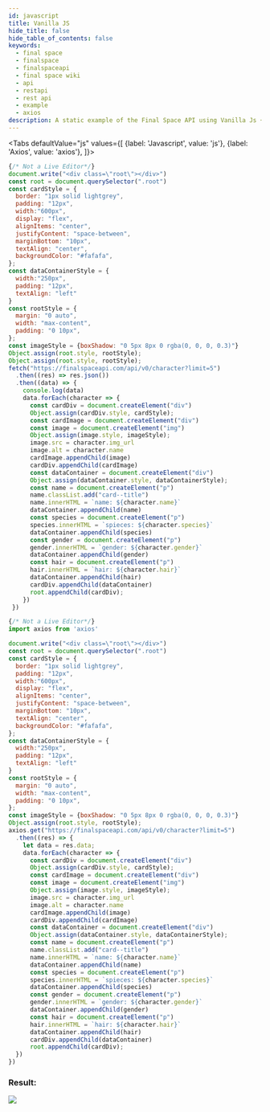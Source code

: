 ```yaml
---
id: javascript 
title: Vanilla JS
hide_title: false
hide_table_of_contents: false
keywords:
  - final space
  - finalspace
  - finalspaceapi
  - final space wiki
  - api
  - restapi
  - rest api
  - example
  - axios
description: A static example of the Final Space API using Vanilla Js + Axios.
---
```




<Tabs
  defaultValue="js"
  values={[
    {label: 'Javascript', value: 'js'},
    {label: 'Axios', value: 'axios'},
  ]}>
  <TabItem value="js">

```js
{/* Not a Live Editor*/}
document.write("<div class=\"root\"></div>")
const root = document.querySelector(".root")
const cardStyle = {
  border: "1px solid lightgrey",
  padding: "12px",
  width:"600px",
  display: "flex",
  alignItems: "center",
  justifyContent: "space-between",
  marginBottom: "10px",
  textAlign: "center",
  backgroundColor: "#fafafa",
};
const dataContainerStyle = {
  width:"250px",
  padding: "12px",
  textAlign: "left"
}
const rootStyle = {
  margin: "0 auto",
  width: "max-content",
  padding: "0 10px",
};
const imageStyle = {boxShadow: "0 5px 8px 0 rgba(0, 0, 0, 0.3)"}
Object.assign(root.style, rootStyle);
Object.assign(root.style, rootStyle);
fetch("https://finalspaceapi.com/api/v0/character?limit=5")
  .then((res) => res.json())
  .then((data) => {
    console.log(data)
    data.forEach(character => {
      const cardDiv = document.createElement("div")
      Object.assign(cardDiv.style, cardStyle);
      const cardImage = document.createElement("div")
      const image = document.createElement("img")
      Object.assign(image.style, imageStyle);
      image.src = character.img_url
      image.alt = character.name
      cardImage.appendChild(image)
      cardDiv.appendChild(cardImage)
      const dataContainer = document.createElement("div")
      Object.assign(dataContainer.style, dataContainerStyle);
      const name = document.createElement("p")
      name.classList.add("card--title")
      name.innerHTML = `name: ${character.name}`
      dataContainer.appendChild(name)
      const species = document.createElement("p")
      species.innerHTML = `spieces: ${character.species}`
      dataContainer.appendChild(species)
      const gender = document.createElement("p")
      gender.innerHTML = `gender: ${character.gender}`
      dataContainer.appendChild(gender)
      const hair = document.createElement("p")
      hair.innerHTML = `hair: ${character.hair}`
      dataContainer.appendChild(hair)
      cardDiv.appendChild(dataContainer)
      root.appendChild(cardDiv);
    })
 })
```

  </TabItem>
  <TabItem value="axios">

```js 
{/* Not a Live Editor*/}
import axios from 'axios'

document.write("<div class=\"root\"></div>")
const root = document.querySelector(".root")
const cardStyle = {
  border: "1px solid lightgrey",
  padding: "12px",
  width:"600px",
  display: "flex",
  alignItems: "center",
  justifyContent: "space-between",
  marginBottom: "10px",
  textAlign: "center",
  backgroundColor: "#fafafa",
};
const dataContainerStyle = {
  width:"250px",
  padding: "12px",
  textAlign: "left"
}
const rootStyle = {
  margin: "0 auto",
  width: "max-content",
  padding: "0 10px",
};
const imageStyle = {boxShadow: "0 5px 8px 0 rgba(0, 0, 0, 0.3)"}
Object.assign(root.style, rootStyle);
axios.get("https://finalspaceapi.com/api/v0/character?limit=5")
  .then((res) => {
    let data = res.data;
    data.forEach(character => {
      const cardDiv = document.createElement("div")
      Object.assign(cardDiv.style, cardStyle);
      const cardImage = document.createElement("div")
      const image = document.createElement("img")
      Object.assign(image.style, imageStyle);
      image.src = character.img_url
      image.alt = character.name
      cardImage.appendChild(image)
      cardDiv.appendChild(cardImage)
      const dataContainer = document.createElement("div")
      Object.assign(dataContainer.style, dataContainerStyle);
      const name = document.createElement("p")
      name.classList.add("card--title")
      name.innerHTML = `name: ${character.name}`
      dataContainer.appendChild(name)
      const species = document.createElement("p")
      species.innerHTML = `spieces: ${character.species}`
      dataContainer.appendChild(species)
      const gender = document.createElement("p")
      gender.innerHTML = `gender: ${character.gender}`
      dataContainer.appendChild(gender)
      const hair = document.createElement("p")
      hair.innerHTML = `hair: ${character.hair}`
      dataContainer.appendChild(hair)
      cardDiv.appendChild(dataContainer)
      root.appendChild(cardDiv);
  })    
})
```

  </TabItem>
</Tabs>

### Result:

![](/img/assets/vanillaJsResult.png)
